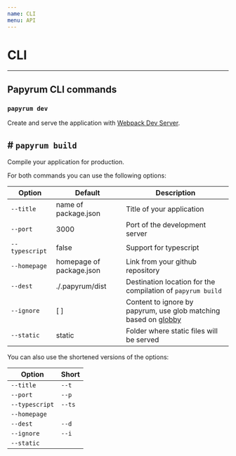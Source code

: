```yaml
---
name: CLI
menu: API
---
```


# CLI

___

## Papyrum CLI commands

### `papyrum dev`

Create and serve the application with [Webpack Dev Server](https://webpack.js.org/configuration/dev-server/).

##  # `papyrum build`

Compile your application for production.


For both commands you can use the following options:

| Option | Default | Description |
| - | - | ----- |
| `--title` | name of package.json | Title of your application|
| `--port` | 3000 | Port of the development server |
| `--typescript` | false | Support for typescript |
| `--homepage` | homepage of package.json | Link from your github repository |
| `--dest` | ./.papyrum/dist | Destination location for the compilation of `papyrum build` |
| `--ignore` |[ ] | Content to ignore by papyrum, use glob matching based on [globby](https://github.com/sindresorhus/globby) |
| `--static` | static | Folder where static files will be served

You can also use the shortened versions of the options:

| Option | Short |
| - | - |
| `--title` | `--t` |
| `--port` | `--p` |
| `--typescript` | `--ts` |
| `--homepage` |  |
| `--dest` | `--d` |
| `--ignore` | `--i` |
| `--static` |  |